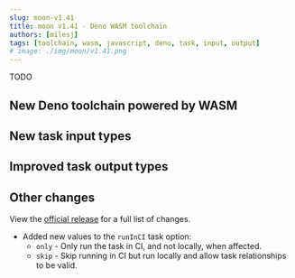 ```yaml
---
slug: moon-v1.41
title: moon v1.41 - Deno WASM toolchain
authors: [milesj]
tags: [toolchain, wasm, javascript, deno, task, input, output]
# image: ./img/moon/v1.41.png
---
```


TODO

<!--truncate-->

## New Deno toolchain powered by WASM

## New task input types

## Improved task output types

## Other changes

View the [official release](https://github.com/moonrepo/moon/releases/tag/v1.41.0) for a full list
of changes.

- Added new values to the `runInCI` task option:
  - `only` - Only run the task in CI, and not locally, when affected.
  - `skip` - Skip running in CI but run locally and allow task relationships to be valid.
